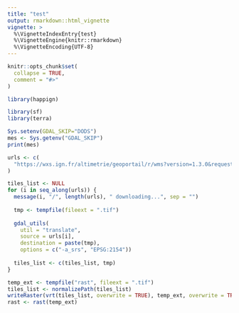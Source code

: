 ```yaml
---
title: "test"
output: rmarkdown::html_vignette
vignette: >
  %\VignetteIndexEntry{test}
  %\VignetteEngine{knitr::rmarkdown}
  %\VignetteEncoding{UTF-8}
---
```


```r
knitr::opts_chunk$set(
  collapse = TRUE,
  comment = "#>"
)
```

```r
library(happign)
```


```r

library(sf)
library(terra)

Sys.setenv(GDAL_SKIP="DODS")
mes <- Sys.getenv("GDAL_SKIP")
print(mes)

urls <- c(
  "https://wxs.ign.fr/altimetrie/geoportail/r/wms?version=1.3.0&request=GetMap&format=image/geotiff&layers=ELEVATION.ELEVATIONGRIDCOVERAGE.HIGHRES&styles=&width=1409&height=1958&crs=EPSG:2154&bbox=122533.640534,6793252.122258,129577.244682667,6803041.179502"
)

tiles_list <- NULL
for (i in seq_along(urls)) {
  message(i, "/", length(urls), " downloading...", sep = "")
  
  tmp <- tempfile(fileext = ".tif")
  
  gdal_utils(
    util = "translate",
    source = urls[i],
    destination = paste(tmp),
    options = c("-a_srs", "EPSG:2154"))
  
  tiles_list <- c(tiles_list, tmp)
}

temp_ext <- tempfile("rast", fileext = ".tif")
tiles_list <- normalizePath(tiles_list)
writeRaster(vrt(tiles_list, overwrite = TRUE), temp_ext, overwrite = TRUE)
rast <- rast(temp_ext)
```

